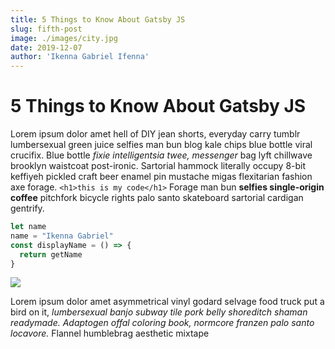 ```yaml
---
title: 5 Things to Know About Gatsby JS
slug: fifth-post
image: ./images/city.jpg
date: 2019-12-07
author: 'Ikenna Gabriel Ifenna'
---
```



# 5 Things to Know About Gatsby JS

Lorem ipsum dolor amet hell of DIY jean shorts, everyday carry tumblr
lumbersexual green juice selfies man bun blog kale chips blue bottle viral crucifix.
Blue bottle _fixie intelligentsia twee, messenger_ bag lyft chillwave brooklyn waistcoat post-ironic.
Sartorial hammock literally occupy 8-bit keffiyeh pickled craft beer enamel pin mustache migas flexitarian fashion axe forage.
`<h1>this is my code</h1>`
Forage man bun **selfies single-origin coffee** pitchfork bicycle rights palo santo skateboard sartorial cardigan gentrify.


<div className='code'>

```javascript
let name
name = "Ikenna Gabriel"
const displayName = () => {
  return getName
}
```

</div>

<div className='post-image'>

![](./images/image-1.jpeg)

</div>

Lorem ipsum dolor amet asymmetrical vinyl godard selvage food 
truck put a bird on it, _lumbersexual banjo subway tile pork belly shoreditch shaman readymade. Adaptogen offal coloring book, normcore franzen palo santo locavore._ 
Flannel humblebrag aesthetic mixtape
